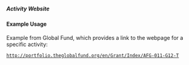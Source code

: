 ===== Activity Website ===== 
{{for revision 1.03}}
==== Example Usage ====
Example from Global Fund, which provides a link to the webpage for a specific activity:

<code xml>
<activity-website>http://portfolio.theglobalfund.org/en/Grant/Index/AFG-011-G12-T</activity-website>
</code>